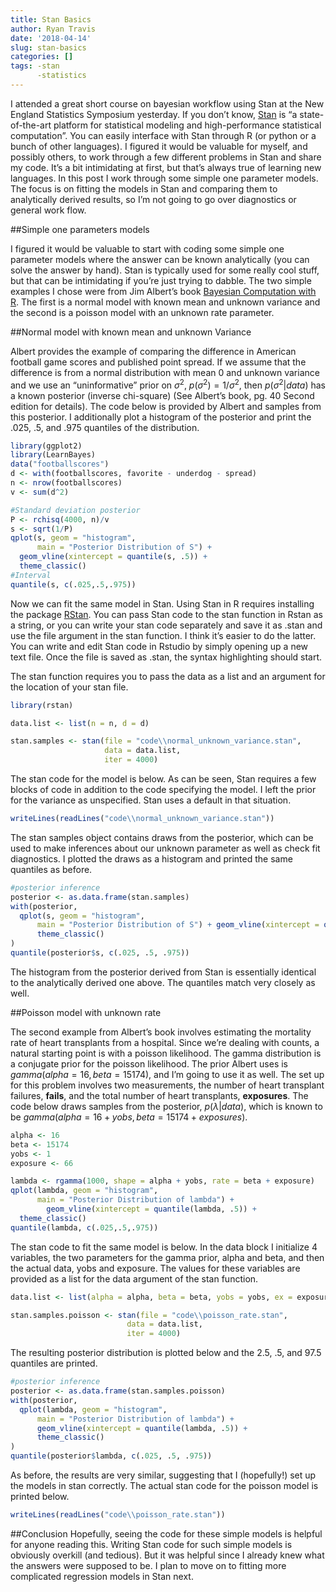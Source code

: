 ```yaml
---
title: Stan Basics
author: Ryan Travis
date: '2018-04-14'
slug: stan-basics
categories: []
tags: -stan
      -statistics
---
```


I attended a great short course on bayesian workflow using Stan at the New England Statistics Symposium yesterday. If you don't know, [Stan](http://mc-stan.org/) is "a state-of-the-art platform for statistical modeling and high-performance statistical computation". You can easily interface with Stan through R (or python or a bunch of other languages). I figured it would be valuable for myself, and possibly others, to work through a few different problems in Stan and share my code. It's a bit intimidating at first, but that's always true of learning new languages. In this post I work through some simple one parameter models. The focus is on fitting the models in Stan and comparing them to analytically derived results, so I'm not going to go over diagnostics or general work flow.

##Simple one parameters models

I figured it would be valuable to start with coding some simple one parameter models where the answer can be known analytically (you can solve the answer by hand). Stan is typically used for some really cool stuff, but that can be intimidating if you're just trying to dabble. The two simple examples I chose were from Jim Albert's book [Bayesian Computation with R](https://www.amazon.com/Bayesian-Computation-R-Use/dp/0387922970/ref=sr_1_5?ie=UTF8&qid=1523725608&sr=8-5&keywords=jim+albert). The first is a normal model with known mean and unknown variance and the second is a poisson model with an unknown rate parameter.

##Normal model with known mean and unknown Variance

Albert provides the example of comparing the difference in American football game scores and published point spread. If we assume that the difference is from a normal distribution with mean 0 and unknown variance and we use an "uninformative" prior on $\sigma^2$, $p(\sigma^2) = 1/\sigma^2$, then $p(\sigma^2 | data)$ has a known posterior (inverse chi-square) (See Albert's book, pg. 40 Second edition for details). The code below is provided by Albert and samples from this posterior. I additionally plot a histogram of the posterior and print the .025, .5, and .975 quantiles of the distribution.

```r
library(ggplot2)
library(LearnBayes)
data("footballscores")
d <- with(footballscores, favorite - underdog - spread)
n <- nrow(footballscores)
v <- sum(d^2)

#Standard deviation posterior
P <- rchisq(4000, n)/v
s <- sqrt(1/P)
qplot(s, geom = "histogram", 
      main = "Posterior Distribution of S") +
  geom_vline(xintercept = quantile(s, .5)) +
  theme_classic()
#Interval
quantile(s, c(.025,.5,.975))
```

Now we can fit the same model in Stan. Using Stan in R requires installing the package [RStan](http://mc-stan.org/users/interfaces/rstan). You can pass Stan code to the stan function in Rstan as a string, or you can write your stan code separately and save it as .stan and use the file argument in the stan function. I think it's easier to do the latter. You can write and edit Stan code in Rstudio by simply opening up a new text file. Once the file is saved as .stan, the syntax highlighting should start.

The stan function requires you to pass the data as a list and an argument for the location of your stan file.

```r
library(rstan)

data.list <- list(n = n, d = d)

stan.samples <- stan(file = "code\\normal_unknown_variance.stan", 
                     data = data.list,
                     iter = 4000)
```

The stan code for the model is below. As can be seen, Stan requires a few blocks of code in addition to the code specifying the model. I left the prior for the variance as unspecified. Stan uses a default in that situation.
```r
writeLines(readLines("code\\normal_unknown_variance.stan"))
```

The stan samples object contains draws from the posterior, which can be used to make inferences about our unknown parameter as well as check fit diagnostics. I plotted the draws as a histogram and printed the same quantiles as before.

```r
#posterior inference
posterior <- as.data.frame(stan.samples)
with(posterior,
  qplot(s, geom = "histogram",
      main = "Posterior Distribution of S") + geom_vline(xintercept = quantile(s, .5)) +
      theme_classic()
)
quantile(posterior$s, c(.025, .5, .975))
```

The histogram from the posterior derived from Stan is essentially identical to the analytically derived one above. The quantiles match very closely as well.

##Poisson model with unknown rate

The second example from Albert's book involves estimating the mortality rate of heart transplants from a hospital. Since we're dealing with counts, a natural starting point is with a poisson likelihood. The gamma distribution is a conjugate prior for the poisson likelihood. The prior Albert uses is $gamma(alpha = 16, beta = 15174)$, and I'm going to use it as well. The set up for this problem involves two measurements, the number of heart transplant failures, **fails**, and the total number of heart transplants, **exposures**. The code below draws samples from the posterior, $p(\lambda | data)$, which is known to be $gamma(alpha = 16 + yobs, beta = 15174 + exposures)$. 

```r
alpha <- 16
beta <- 15174
yobs <- 1
exposure <- 66

lambda <- rgamma(1000, shape = alpha + yobs, rate = beta + exposure)
qplot(lambda, geom = "histogram", 
      main = "Posterior Distribution of lambda") + 
        geom_vline(xintercept = quantile(lambda, .5)) +
  theme_classic()
quantile(lambda, c(.025,.5,.975))
```

The stan code to fit the same model is below. In the data block I initialize 4 variables, the two parameters for the gamma prior, alpha and beta, and then the actual data, yobs and exposure. The values for these variables are provided as a list for the data argument of the stan function.

```r
data.list <- list(alpha = alpha, beta = beta, yobs = yobs, ex = exposure)

stan.samples.poisson <- stan(file = "code\\poisson_rate.stan", 
                          data = data.list,
                          iter = 4000)
```

The resulting posterior distribution is plotted below and the 2.5, .5, and 97.5 quantiles are printed.

```r
#posterior inference
posterior <- as.data.frame(stan.samples.poisson)
with(posterior,
  qplot(lambda, geom = "histogram",
      main = "Posterior Distribution of lambda") + 
      geom_vline(xintercept = quantile(lambda, .5)) +
      theme_classic()
)
quantile(posterior$lambda, c(.025, .5, .975))
```

As before, the results are very similar, suggesting that I (hopefully!) set up the models in stan correctly. The actual stan code for the poisson model is printed below.
```r
writeLines(readLines("code\\poisson_rate.stan"))
```

##Conclusion
Hopefully, seeing the code for these simple models is helpful for anyone reading this. Writing Stan code for such simple models is obviously overkill (and tedious). But it was helpful since I already knew what the answers were supposed to be. I plan to move on to fitting more complicated regression models in Stan next.








